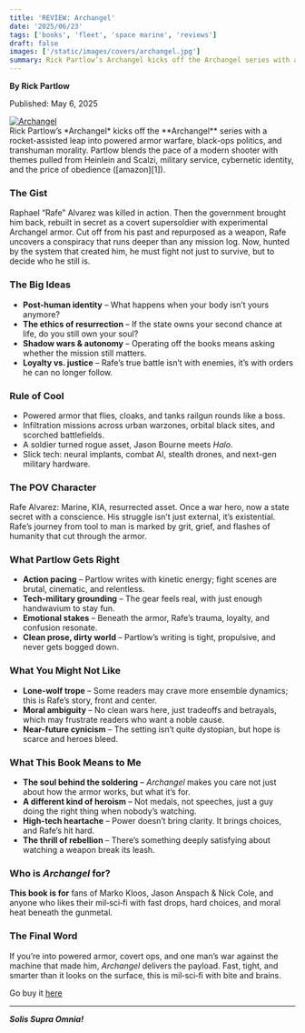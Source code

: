 ```yaml
---
title: 'REVIEW: Archangel'
date: '2025/06/23'
tags: ['books', 'fleet', 'space marine', 'reviews']
draft: false
images: ['/static/images/covers/archangel.jpg']
summary: Rick Partlow’s Archangel kicks off the Archangel series with a rocket-assisted leap into powered armor warfare, black-ops politics, and transhuman morality. Partlow blends the pace of a modern shooter with themes pulled from Heinlein and Scalzi, military service, cybernetic identity, and the price of obedience.
---
```


**By Rick Partlow**

Published: May 6, 2025

<div className="my-6 flex justify-center">
  <a href="https://amzn.to/4kRpmNJ" target="_blank" rel="noopener">
    <img
      src="/static/images/covers/archangel.jpg"
      alt="Archangel"
      className="max-w-xs rounded shadow-lg"
    />
  </a>
</div>
Rick Partlow’s *Archangel* kicks off the **Archangel** series with a rocket-assisted leap into
powered armor warfare, black-ops politics, and transhuman morality. Partlow blends the pace of a
modern shooter with themes pulled from Heinlein and Scalzi, military service, cybernetic identity,
and the price of obedience ([amazon][1]).

### The Gist

Raphael “Rafe” Alvarez was killed in action. Then the government brought him back, rebuilt in secret as a covert supersoldier with experimental Archangel armor. Cut off from his past and repurposed as a weapon, Rafe uncovers a conspiracy that runs deeper than any mission log. Now, hunted by the system that created him, he must fight not just to survive, but to decide who he still is.

### The Big Ideas

- **Post-human identity** – What happens when your body isn’t yours anymore?
- **The ethics of resurrection** – If the state owns your second chance at life, do you still own your soul?
- **Shadow wars & autonomy** – Operating off the books means asking whether the mission still matters.
- **Loyalty vs. justice** – Rafe’s true battle isn’t with enemies, it’s with orders he can no longer follow.

### Rule of Cool

- Powered armor that flies, cloaks, and tanks railgun rounds like a boss.
- Infiltration missions across urban warzones, orbital black sites, and scorched battlefields.
- A soldier turned rogue asset, Jason Bourne meets _Halo_.
- Slick tech: neural implants, combat AI, stealth drones, and next-gen military hardware.

### The POV Character

Rafe Alvarez: Marine, KIA, resurrected asset. Once a war hero, now a state secret with a conscience. His struggle isn’t just external, it’s existential. Rafe’s journey from tool to man is marked by grit, grief, and flashes of humanity that cut through the armor.

### What Partlow Gets Right

- **Action pacing** – Partlow writes with kinetic energy; fight scenes are brutal, cinematic, and relentless.
- **Tech-military grounding** – The gear feels real, with just enough handwavium to stay fun.
- **Emotional stakes** – Beneath the armor, Rafe’s trauma, loyalty, and confusion resonate.
- **Clean prose, dirty world** – Partlow’s writing is tight, propulsive, and never gets bogged down.

### What You Might Not Like

- **Lone-wolf trope** – Some readers may crave more ensemble dynamics; this is Rafe’s story, front and center.
- **Moral ambiguity** – No clean wars here, just tradeoffs and betrayals, which may frustrate readers who want a noble cause.
- **Near-future cynicism** – The setting isn’t quite dystopian, but hope is scarce and heroes bleed.

### What This Book Means to Me

- **The soul behind the soldering** – _Archangel_ makes you care not just about how the armor works, but what it’s for.
- **A different kind of heroism** – Not medals, not speeches, just a guy doing the right thing when nobody’s watching.
- **High-tech heartache** – Power doesn’t bring clarity. It brings choices, and Rafe’s hit hard.
- **The thrill of rebellion** – There’s something deeply satisfying about watching a weapon break its leash.

### Who is _Archangel_ for?

**This book is for** fans of Marko Kloos, Jason Anspach & Nick Cole, and anyone who likes their mil‑sci‑fi with fast drops, hard choices, and moral heat beneath the gunmetal.

### The Final Word

If you’re into powered armor, covert ops, and one man’s war against the machine that made him, _Archangel_ delivers the payload. Fast, tight, and smarter than it looks on the surface, this is mil‑sci‑fi with bite and brains.

Go buy it [here][1]

---

**_Solis Supra Omnia!_**

[1]: https://amzn.to/4kRpmNJ 'Archangel (Archangel Fallen: Book 1) by Rick Partlow'
